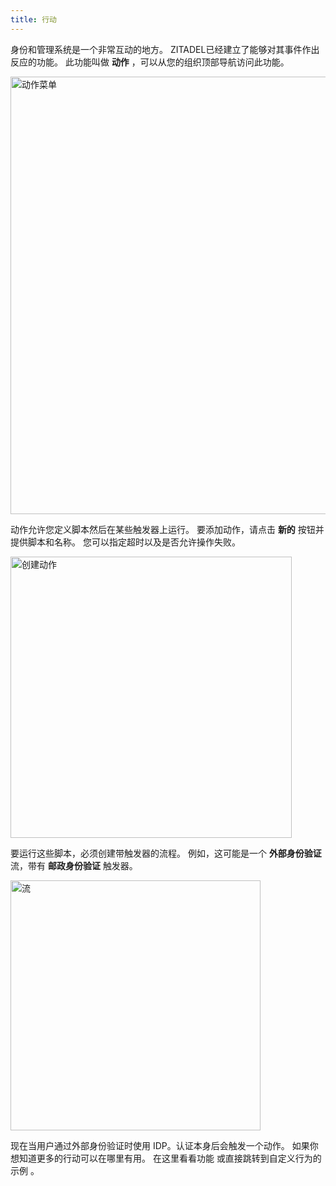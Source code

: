 ```yaml
---
title: 行动
---
```


身份和管理系统是一个非常互动的地方。 ZITADEL已经建立了能够对其事件作出反应的功能。 此功能叫做 **动作** ，可以从您的组织顶部导航访问此功能。

<img
  src="/img/guides/console/actionsmenu.png"
  width="700px"
  alt="动作菜单"
 />

动作允许您定义脚本然后在某些触发器上运行。 要添加动作，请点击 **新的** 按钮并提供脚本和名称。 您可以指定超时以及是否允许操作失败。

<img src="/img/guides/console/action.png" alt="创建动作" width="450px" />

要运行这些脚本，必须创建带触发器的流程。 例如，这可能是一个 **外部身份验证** 流，带有 **邮政身份验证** 触发器。

<img src="/img/guides/console/flow.png" alt="流" width="400px" />

现在当用户通过外部身份验证时使用 IDP。认证本身后会触发一个动作。 如果你想知道更多的行动可以在哪里有用。 在这里看看功能 [](/docs/concepts/features/actions) 或直接跳转到自定义行为的示例 [](/docs/guides/manage/customize/behavior)。
